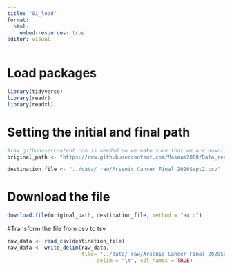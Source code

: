 ```yaml
---
title: "01_load"
format:
  html:
    embed-resources: true
editor: visual
---
```


# Load packages

```r
library(tidyverse)
library(readr)
library(readxl)
```

# Setting the initial and final path

```r
#raw.githubusercontent.com is needed so we make sure that we are downloading the raw file
original_path <- "https://raw.githubusercontent.com/Masaam2000/Data_reexam/main/Arsenic_Cancer_Final_2020Sept2.csv"

destination_file <- "../data/_raw/Arsenic_Cancer_Final_2020Sept2.csv"
```

# Download the file

```r
download.file(original_path, destination_file, method = "auto")
```

#Transform the file from csv to tsv
```r
raw_data <- read_csv(destination_file)
raw_data <- write_delim(raw_data, 
                        file= "../data/_raw/Arsenic_Cancer_Final_2020Sept2.tsv",      
                             delim = "\t", col_names = TRUE)
```

